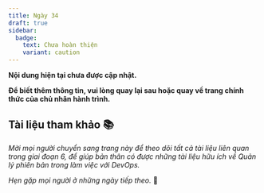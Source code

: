 ```yaml
---
title: Ngày 34
draft: true
sidebar:
  badge:
    text: Chưa hoàn thiện
    variant: caution
---
```



**Nội dung hiện tại chưa được cập nhật.**

**Để biết thêm thông tin, vui lòng quay lại sau hoặc quay về trang chính thức của chủ nhân hành trình.**

<LinkCard
  title="Trang chủ"
  href="https://www.builetuananh.name.vn"
/>

## Tài liệu tham khảo 📚

_Mời mọi người chuyển sang trang này để theo dõi tất cả tài liệu liên quan trong giai đoạn 6, 
để giúp bản thân có được những tài liệu hữu ích về Quản lý phiên bản trong làm việc với DevOps._

<LinkCard
  title="Ngày 34 - Tham khảo"
  href="../../../reference/git/day32"
/>

_Hẹn gặp mọi người ở những ngày tiếp theo._ 🚀